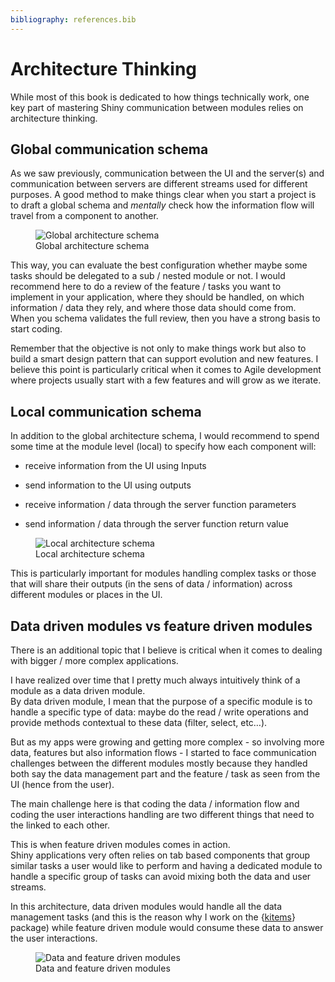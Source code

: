 ```yaml
---
bibliography: references.bib
---
```


# Architecture Thinking

While most of this book is dedicated to how things technically work, one key part of mastering Shiny communication between modules relies on architecture thinking.

## Global communication schema

As we saw previously, communication between the UI and the server(s) and communication between servers are different streams used for different purposes. A good method to make things clear when you start a project is to draft a global schema and *mentally* check how the information flow will travel from a component to another.

![Global architecture schema](image/architecture-thinking-global.png)

This way, you can evaluate the best configuration whether maybe some tasks should be delegated to a sub / nested module or not. I would recommend here to do a review of the feature / tasks you want to implement in your application, where they should be handled, on which information / data they rely, and where those data should come from.\
When you schema validates the full review, then you have a strong basis to start coding.

Remember that the objective is not only to make things work but also to build a smart design pattern that can support evolution and new features. I believe this point is particularly critical when it comes to Agile development where projects usually start with a few features and will grow as we iterate.

## Local communication schema

In addition to the global architecture schema, I would recommend to spend some time at the module level (local) to specify how each component will:

-   receive information from the UI using Inputs

-   send information to the UI using outputs

-   receive information / data through the server function parameters

-   send information / data through the server function return value

![Local architecture schema](image/architecture-thinking-local.png)

This is particularly important for modules handling complex tasks or those that will share their outputs (in the sens of data / information) across different modules or places in the UI.

## Data driven modules vs feature driven modules

There is an additional topic that I believe is critical when it comes to dealing with bigger / more complex applications.

I have realized over time that I pretty much always intuitively think of a module as a data driven module.\
By data driven module, I mean that the purpose of a specific module is to handle a specific type of data: maybe do the read / write operations and provide methods contextual to these data (filter, select, etc...).

But as my apps were growing and getting more complex - so involving more data, features but also information flows - I started to face communication challenges between the different modules mostly because they handled both say the data management part and the feature / task as seen from the UI (hence from the user).

The main challenge here is that coding the data / information flow and coding the user interactions handling are two different things that need to the linked to each other.

This is when feature driven modules comes in action.\
Shiny applications very often relies on tab based components that group similar tasks a user would like to perform and having a dedicated module to handle a specific group of tasks can avoid mixing both the data and user streams.

In this architecture, data driven modules would handle all the data management tasks (and this is the reason why I work on the {[kitems](https://github.com/thekangaroofactory/kitems)} package) while feature driven module would consume these data to answer the user interactions.

![Data and feature driven modules](image/architecture-thinking-modules.png)

